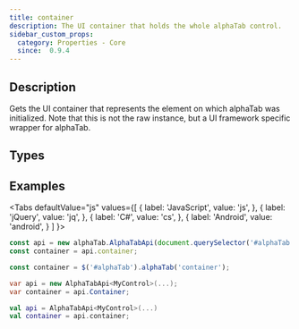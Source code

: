 ```yaml
---
title: container
description: The UI container that holds the whole alphaTab control. 
sidebar_custom_props:
  category: Properties - Core
  since:  0.9.4
---
```


<SinceBadge since="0.9.4" />


## Description
Gets the UI container that represents the element on which alphaTab was initialized. Note that this is not the raw instance, but a UI framework specific wrapper for alphaTab.


<PropertyDescription />


## Types

<TypeTable>
    <TypeRow type="all" name="AlphaTab.UI.IContainer" />
    <TypeRow type="net-wf" name="AlphaTab.Platform.CSharp.WinForms.ControlContainer" />
    <TypeRow type="net-wpf" name="AlphaTab.Platform.CSharp.Wpf.FrameworkElementContainer" />
    <TypeRow type="android" name="alphaTab.platform.android.AndroidRootViewContainer" />
    <TypeRow type="js" name="alphaTab.platform.javascript.HtmlElementContainer" />
</TypeTable>

## Examples

<Tabs
  defaultValue="js"
  values={[
    { label: 'JavaScript', value: 'js', },
    { label: 'jQuery', value: 'jq', },
    { label: 'C#', value: 'cs', },
    { label: 'Android', value: 'android', }
  ]
}>
<TabItem value="js">

```js
const api = new alphaTab.AlphaTabApi(document.querySelector('#alphaTab'));
const container = api.container;
```

</TabItem>
<TabItem value="jq">

```js
const container = $('#alphaTab').alphaTab('container');
```

</TabItem>
<TabItem value="cs">


```csharp
var api = new AlphaTabApi<MyControl>(...);
var container = api.Container;
```

</TabItem>
<TabItem value="android">


```kotlin
val api = AlphaTabApi<MyControl>(...)
val container = api.container;
```

</TabItem>
</Tabs>